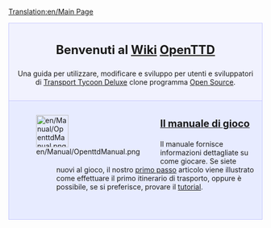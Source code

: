 [[Translation:en/Main Page]]
{{en/Translation|origin= en/Main Page
|from  = en
|to    = it
|Percentage =5
}}

<div style="background-color: #f1f2fe; border: 1px solid #c7c8fe; margin: 0; padding: 1em 1em 1em 1em; text-align:center">
<div style="font-size:1.7em; font-weight:bold">Benvenuti al [https://www.wikipedia.org/wiki/wiki Wiki] <span class="plainlinks">[http://www.openttd.org/ OpenTTD]</span> </div>
Una guida per utilizzare, modificare e sviluppo per utenti e sviluppatori di [[it/Archive/OpenTTD/Transport Tycoon Deluxe|Transport Tycoon Deluxe]] clone programma [http://www.opensource.org/ Open Source].
</div>
<div style="background-color: #E7EBFF; border: 1px solid #c7c8fe; border-top:none; padding: 1em 1em 0em 1em; margin-bottom:2em">
<div style="float:left">[[File:en/Manual/OpenttdManual.png|64px]]</div>
<div style="margin-left:80px; margin-bottom:4em">
<div style="font-size:1.4em; font-weight:bold">[[it/Manual/Main Page|Il manuale di gioco]]</div>
Il manuale fornisce informazioni dettagliate su come giocare. Se siete nuovi al gioco, il nostro [[it/Primo passo|primo passo]] articolo viene illustrato come effettuare il primo itinerario di trasporto, oppure è possibile, se si preferisce, provare il [[it/Manual/Tutorial/Tutorial|tutorial]].</div>